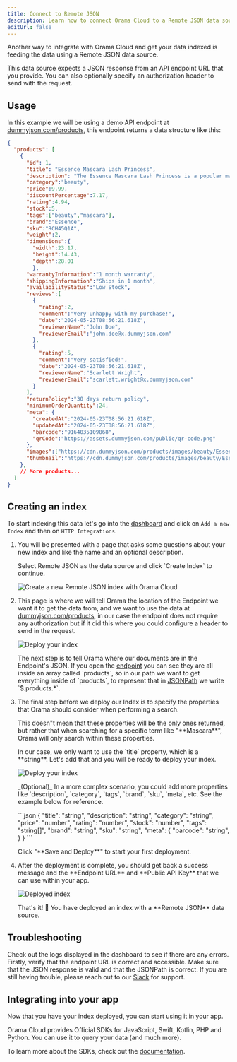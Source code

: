 ```yaml
---
title: Connect to Remote JSON
description: Learn how to connect Orama Cloud to a Remote JSON data source
editUrl: false
---
```


Another way to integrate with Orama Cloud and get your data indexed is feeding the data using a Remote JSON data source. 

This data source expects a JSON response from an API endpoint URL that you provide. You can also optionally specify an authorization header to send with the request.

## Usage

In this example we will be using a demo API endpoint at <a href="https://dummyjson.com/products" target="_blank">dummyjson.com/products</a>, this endpoint returns a data structure like this:

```json
{
  "products": [
    {
      "id": 1,
      "title": "Essence Mascara Lash Princess",
      "description": "The Essence Mascara Lash Princess is a popular mascara known for its volumizing and lengthening effects. Achieve dramatic lashes with this long-lasting and cruelty-free formula.",
      "category":"beauty",
      "price":9.99,
      "discountPercentage":7.17,
      "rating":4.94,
      "stock":5,
      "tags":["beauty","mascara"],
      "brand":"Essence",
      "sku":"RCH45Q1A",
      "weight":2,
      "dimensions":{
        "width":23.17,
        "height":14.43,
        "depth":28.01
        },
      "warrantyInformation":"1 month warranty",
      "shippingInformation":"Ships in 1 month",
      "availabilityStatus":"Low Stock",
      "reviews":[
        {
          "rating":2,
          "comment":"Very unhappy with my purchase!",
          "date":"2024-05-23T08:56:21.618Z",
          "reviewerName":"John Doe",
          "reviewerEmail":"john.doe@x.dummyjson.com"
        },
        {
          "rating":5,
          "comment":"Very satisfied!",
          "date":"2024-05-23T08:56:21.618Z",
          "reviewerName":"Scarlett Wright",
          "reviewerEmail":"scarlett.wright@x.dummyjson.com"
        }
      ],
      "returnPolicy":"30 days return policy",
      "minimumOrderQuantity":24,
      "meta": {
        "createdAt":"2024-05-23T08:56:21.618Z",
        "updatedAt":"2024-05-23T08:56:21.618Z",
        "barcode":"9164035109868",
        "qrCode":"https://assets.dummyjson.com/public/qr-code.png"
      },
      "images":["https://cdn.dummyjson.com/products/images/beauty/Essence%20Mascara%20Lash%20Princess/1.png"],
      "thumbnail":"https://cdn.dummyjson.com/products/images/beauty/Essence%20Mascara%20Lash%20Princess/thumbnail.png"
    },
    // More products...
  ]
}
```

## Creating an index

To start indexing this data let's go into the <a href="https://cloud.orama.com" target="_blank">dashboard</a> and click on `Add a new Index` and then on `HTTP Integrations`.

<Steps>
  <ol>
    <li>
      <p class="pl-10">You will be presented with a page that asks some questions about your new index and like the name and an optional description.</p>
      <p class="pl-10">Select Remote JSON as the data source and click `Create Index` to continue.</p>
      <img
        src="/cloud/guides/rest/2.png"
        alt="Create a new Remote JSON index with Orama Cloud"
        class="mx-10"
      />
    </li>
    <li>
      <p class="pl-10">This page is where we will tell Orama the location of the Endpoint we want it to get the data from, and we want to use the data at <a href="https://dummyjson.com/products" target="_blank">dummyjson.com/products</a>, in our case the endpoint does not require any authorization but if it did this where you could configure a header to send in the request.</p>
      <img
        src="/cloud/guides/rest/3.png"
        alt="Deploy your index"
        class="mx-10"
      />
      <p class="pl-10">The next step is to tell Orama where our documents are in the Endpoint's JSON. If you open the <a href="https://dummyjson.com/products" target="_blank">endpoint</a> you can see they are all inside an array called `products`, so in our path we want to get everything inside of `products`, to represent that in <a href="https://en.wikipedia.org/wiki/JSONPath" target="_blank">JSONPath</a> we write `$.products.*`.</p>
    </li>
    <li>
      <p class="pl-10">The final step before we deploy our Index is to specify the properties that Orama should consider when performing a search.</p>
      <p class="pl-10">This doesn"t mean that these properties will be the only ones returned, but rather that when searching for a specific term like "**Mascara**", Orama will only search within these properties.</p>
      <p class="pl-10">In our case, we only want to use the `title` property, which is a **string**. Let's add that and you will be ready to deploy your index.</p>
      <img
        src="/cloud/guides/rest/3.png"
        alt="Deploy your index"
        class="mx-10"
      />
      <p class="pl-10">_(Optional)_ In a more complex scenario, you could add more properties like `description`, `category`, `tags`, `brand`, `sku`, `meta`, etc. See the example below for reference.</p>
      <div class="pl-10">
```json
{
  "title": "string",
  "description": "string",
  "category": "string",
  "price": "number",
  "rating": "number",
  "stock": "number",
  "tags": "string[]",
  "brand": "string",
  "sku": "string",
  "meta": {
    "barcode": "string",
  }
}
```
      </div>
      <p class="pl-10">Click "**Save and Deploy**" to start your first deployment.</p>
    </li>
    <li>
      <p class="pl-10">After the deployment is complete, you should get back a success message and the **Endpoint URL** and **Public API Key** that we can use within your app.</p>
      <img
        src="/cloud/guides/rest/4.png"
        alt="Deployed index"
        class="mx-10"
      />
      <p class="pl-10">That's it! 🎉 You have deployed an index with a **Remote JSON** data source.</p>
    </li>
  </ol>
</Steps>

## Troubleshooting

Check out the logs displayed in the dashboard to see if there are any errors. Firstly, verify that the endpoint URL is correct and accessible.
Make sure that the JSON response is valid and that the JSONPath is correct. If you are still having trouble, please reach out to our [Slack](https://orama.to/slack) for support.

## Integrating into your app

Now that you have your index deployed, you can start using it in your app.

Orama Cloud provides Official SDKs for JavaScript, Swift, Kotlin, PHP and Python. You can use it to query your data (and much more).

To learn more about the SDKs, check out the [documentation](/cloud/integrating-orama-cloud/official-sdk).
